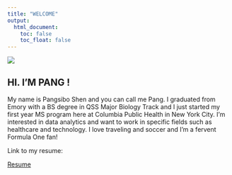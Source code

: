```yaml
---
title: "WELCOME"
output: 
  html_document:
    toc: false
    toc_float: false
---
```

 ![](images/IMG_4680.JPG)
 


## HI. I'M PANG !

My name is Pangsibo Shen and you can call me Pang. I graduated from Emory with a BS degree in QSS Major Biology Track and I just started my first year MS program here at Columbia Public Health in New York City. I'm interested in data analytics and want to work in specific fields such as healthcare and technology. I love traveling and soccer and I'm a fervent Formula One fan!

Link to my resume:

[Resume](about_me.html)
